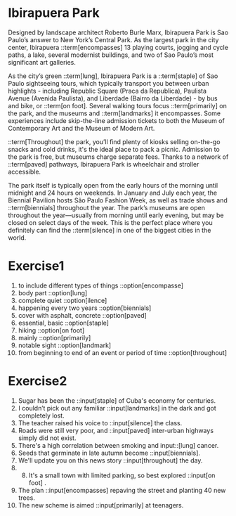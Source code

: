# Ibirapuera Park

Designed by landscape architect Roberto Burle Marx, Ibirapuera Park is
Sao Paulo’s answer to New York’s Central Park. As the largest park in
the city center, Ibirapuera ::term[encompasses]
13 playing courts, jogging and cycle paths, a lake, several modernist
buildings, and two of Sao Paulo’s most significant art galleries.

As the city’s green ::term[lung], Ibirapuera
Park is a ::term[staple] of
Sao Paulo sightseeing tours, which typically transport you between urban
highlights - including Republic Square (Praca da Republica), Paulista
Avenue (Avenida Paulista), and Liberdade (Bairro da Liberdade) - by bus
and bike, or ::term[on foot]. Several walking tours focus
::term[primarily] on the park, and the museums and
::term[landmarks] it encompasses. Some experiences include skip-the-line admission tickets to
both the Museum of Contemporary Art and the Museum of Modern Art.

::term[Throughout] the park,
you’ll find plenty of kiosks selling on-the-go snacks and cold drinks,
it's the ideal place to pack a picnic. Admission to the park is free,
but museums charge separate fees. Thanks to a network of
::term[paved] pathways, Ibirapuera Park is wheelchair and stroller accessible.

The park itself is typically open from the early hours of the morning until midnight and 24 hours on weekends. In January and July each year, the Biennial Pavilion hosts São Paulo Fashion Week, as well as trade shows and ::term[biennials] throughout the year. The park’s museums are open throughout the year—usually from morning until early evening, but may be closed on select days of the week. This is the perfect place where you definitely can find the ::term[silence] in one of the biggest cities in the world.

# Exercise1

1. to include different types of things ::option[encompasse]
1. body part ::option[lung]
1. complete quiet ::option[ilence]
1. happening every two years ::option[biennials]
1. cover with asphalt, concrete ::option[paved]
1. essential, basic ::option[staple]
1. hiking ::option[on foot]
1. mainly ::option[primarily]
1. notable sight ::option[landmark]
1. from beginning to end of an event or period of time ::option[throughout]

# Exercise2

1. Sugar has been the ::input[staple] of Cuba's economy for centuries.
1. I couldn’t pick out any familiar ::input[landmarks] in the dark and got completely lost.
1. The teacher raised his voice to ::input[silence] the class.
1. Roads were still very poor, and ::input[paved] inter-urban highways simply did not exist.
1. There's a high correlation between smoking and input::[lung] cancer.
1. Seeds that germinate in late autumn become ::input[biennials].
1. We'll update you on this news story ::input[throughout] the day.
1. 8. It's a small town with limited parking, so best explored ::input[on foot] .
1. The plan ::input[encompasses] repaving the street and planting 40 new trees.
1. The new scheme is aimed ::input[primarily] at teenagers.
